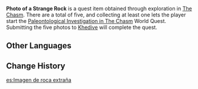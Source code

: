 {{Item Infobox
|id           = 101627
|image        = Item Picture.png
|type         = Quest Items
|description  = You took this picture of a strange rock that can be seen on the walls of The Chasm. You do not know what the patterns on the rock mean, but perhaps it could be of value to some researchers.
|source1      = Exploration in [[The Chasm]].
}}
'''Photo of a Strange Rock''' is a quest item obtained through exploration in [[The Chasm]]. There are a total of five, and collecting at least one lets the player start the [[Paleontological Investigation in The Chasm]] World Quest. Submitting the five photos to [[Khedive]] will complete the quest.

==Other Languages==
{{Other Languages
|default_hidden = 1
|en      = Photo of a Strange Rock
|zhs     = 奇怪岩石照片
|zhs_rm  = Qíguài Yánshí Zhàopiàn
|zht     = 奇怪岩石照片
|zht_rm  = Qíguài Yánshí Zhàopiàn
|ja      = 変わった岩の写真
|ja_rm   = Kawatta Iwa no Shashin
|ko      = 이상한 돌의 사진
|ko_rm   = Isanghan Dol-ui Sajin
|es      = Imagen de roca extraña
|fr      = Photo d'un rocher étrange
|ru      = Фотография странного камня
|th      = รูปถ่ายหินประหลาด
|th_rm   = 
|vi      = Ảnh {{tt|Nham Thạch|岩石}} Kỳ Lạ
|de      = Bild von seltsamen Felsen
|id      = Foto Batu Aneh
|pt      = Fotografia de Pedra Estranha
|tr      = Tuhaf Bir Kayanın Fotoğrafı
|it      = Foto di una strana roccia
}}

==Change History==
{{Change History|2.6}}

[[es:Imagen de roca extraña]]